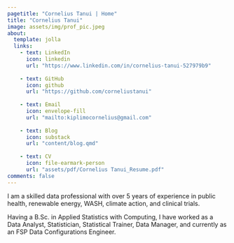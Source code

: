 ```yaml
---
pagetitle: "Cornelius Tanui | Home"
title: "Cornelius Tanui"
image: assets/img/prof_pic.jpeg
about:
  template: jolla
  links:
    - text: LinkedIn
      icon: linkedin
      url: "https://www.linkedin.com/in/cornelius-tanui-527979b9"
      
    - text: GitHub
      icon: github
      url: "https://github.com/corneliustanui"
      
    - text: Email
      icon: envelope-fill
      url: "mailto:kiplimocornelius@gmail.com"
      
    - text: Blog
      icon: substack
      url: "content/blog.qmd"
      
    - text: CV
      icon: file-earmark-person
      url: "assets/pdf/Cornelius Tanui_Resume.pdf"
comments: false 
---
```


I am a skilled data professional with over 5 years of experience in public health, renewable energy, WASH, climate action, and clinical trials.

Having a B.Sc. in Applied Statistics with Computing, I have worked as a Data Analyst, Statistician, Statistical Trainer, Data Manager, and currently as an FSP Data Configurations Engineer.
